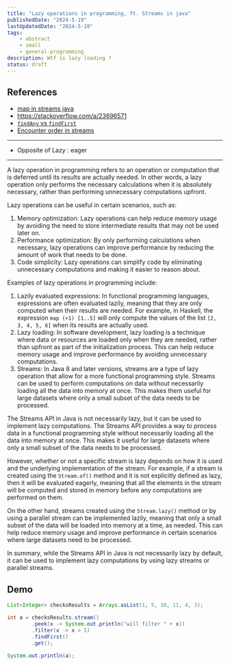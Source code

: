 ```yaml
---
title: "Lazy operations in programming, ft. Streams in java"
publishedDate: "2024-5-19"
lastUpdatedDate: "2024-5-19"
tags:
    - abstract
    - small
    - general-programming
description: Wtf is lazy loading ?
status: draft
---
```


## References
- [map in streams java](https://www.geeksforgeeks.org/stream-map-java-examples/)
- https://stackoverflow.com/a/23696571
- [`findAny` vs `findFirst`](https://www.baeldung.com/java-stream-findfirst-vs-findany)
- [Encounter order in streams](https://www.baeldung.com/java-stream-ordering#:~:text=2.,which%20a%20Stream%20encounters%20data.)

---

- Opposite of Lazy : eager

---

A lazy operation in programming refers to an operation or computation that is deferred until its results are actually needed. In other words, a lazy operation only performs the necessary calculations when
it is absolutely necessary, rather than performing unnecessary computations upfront.

Lazy operations can be useful in certain scenarios, such as:

1. Memory optimization: Lazy operations can help reduce memory usage by avoiding the need to store intermediate results that may not be used later on.
2. Performance optimization: By only performing calculations when necessary, lazy operations can improve performance by reducing the amount of work that needs to be done.
3. Code simplicity: Lazy operations can simplify code by eliminating unnecessary computations and making it easier to reason about.

Examples of lazy operations in programming include:

1. Lazily evaluated expressions: In functional programming languages, expressions are often evaluated lazily, meaning that they are only computed when their results are needed. For example, in Haskell,
the expression `map (+1) [1..5]` will only compute the values of the list `[2, 3, 4, 5, 6]` when its results are actually used.
2. Lazy loading: In software development, lazy loading is a technique where data or resources are loaded only when they are needed, rather than upfront as part of the initialization process. This can help
reduce memory usage and improve performance by avoiding unnecessary computations.
3. Streams: In Java 8 and later versions, streams are a type of lazy operation that allow for a more functional programming style. Streams can be used to perform computations on data without necessarily
loading all the data into memory at once. This makes them useful for large datasets where only a small subset of the data needs to be processed.

The Streams API in Java is not necessarily lazy, but it can be used to implement lazy computations. The Streams API provides a way to process data in a functional programming style without necessarily
loading all the data into memory at once. This makes it useful for large datasets where only a small subset of the data needs to be processed.

However, whether or not a specific stream is lazy depends on how it is used and the underlying implementation of the stream. For example, if a stream is created using the `Stream.of()` method and it is
not explicitly defined as lazy, then it will be evaluated eagerly, meaning that all the elements in the stream will be computed and stored in memory before any computations are performed on them.

On the other hand, streams created using the `Stream.lazy()` method or by using a parallel stream can be implemented lazily, meaning that only a small subset of the data will be loaded into memory at a
time, as needed. This can help reduce memory usage and improve performance in certain scenarios where large datasets need to be processed.

In summary, while the Streams API in Java is not necessarily lazy by default, it can be used to implement lazy computations by using lazy streams or parallel streams.

## Demo

```java
List<Integer> checksResults = Arrays.asList(1, 5, 10, 11, 4, 3);

int a = checksResults.stream()
        .peek(x -> System.out.println("will filter " + x))
        .filter(x -> x > 5)
        .findFirst()
        .get();
        
System.out.println(a);
```

